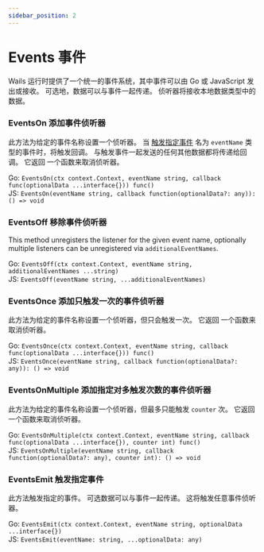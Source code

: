 ```yaml
---
sidebar_position: 2
---
```


# Events  事件

Wails 运行时提供了一个统一的事件系统，其中事件可以由 Go 或 JavaScript 发出或接收。 可选地，数据可以与事件一起传递。 侦听器将接收本地数据类型中的数据。

### EventsOn  添加事件侦听器

此方法为给定的事件名称设置一个侦听器。 当 [触发指定事件](#触发指定事件) 名为 `eventName` 类型的事件时，将触发回调。 与触发事件一起发送的任何其他数据都将传递给回调。 它返回 一个函数来取消侦听器。

Go: `EventsOn(ctx context.Context, eventName string, callback func(optionalData ...interface{})) func()`<br/> JS: `EventsOn(eventName string, callback function(optionalData?: any)): () => void`

### EventsOff  移除事件侦听器

This method unregisters the listener for the given event name, optionally multiple listeners can be unregistered via `additionalEventNames`.

Go: `EventsOff(ctx context.Context, eventName string, additionalEventNames ...string)`<br/> JS: `EventsOff(eventName string, ...additionalEventNames)`

### EventsOnce  添加只触发一次的事件侦听器

此方法为给定的事件名称设置一个侦听器，但只会触发一次。 它返回 一个函数来取消侦听器。

Go: `EventsOnce(ctx context.Context, eventName string, callback func(optionalData ...interface{})) func()`<br/> JS: `EventsOnce(eventName string, callback function(optionalData?: any)): () => void`

### EventsOnMultiple  添加指定对多触发次数的事件侦听器

此方法为给定的事件名称设置一个侦听器，但最多只能触发 `counter` 次。 它返回 一个函数来取消侦听器。

Go: `EventsOnMultiple(ctx context.Context, eventName string, callback func(optionalData ...interface{}), counter int) func()`<br/> JS: `EventsOnMultiple(eventName string, callback function(optionalData?: any), counter int): () => void`

### EventsEmit  触发指定事件

此方法触发指定的事件。 可选数据可以与事件一起传递。 这将触发任意事件侦听器。

Go: `EventsEmit(ctx context.Context, eventName string, optionalData ...interface{})`<br/> JS: `EventsEmit(eventName: string, ...optionalData: any)`

